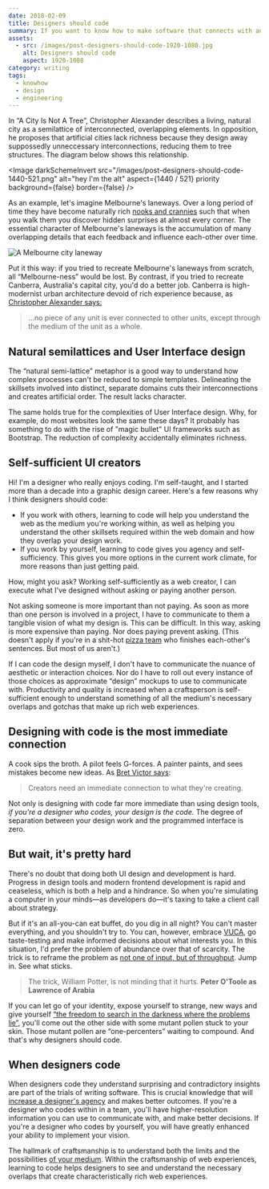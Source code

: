 ```yaml
---
date: 2018-02-09
title: Designers should code
summary: If you want to know how to make software that connects with and works for real people, there's no substitute for shaking hands with the invisible demons programmers wrestle with.
assets:
  - src: /images/post-designers-should-code-1920-1080.jpg
    alt: Designers should code
    aspect: 1920-1080
category: writing
tags:
  - knowhow
  - design
  - engineering
---
```


In “A City Is Not A Tree”, Christopher Alexander describes a living, natural city as a semilattice of interconnected, overlapping elements. In opposition, he proposes that artificial cities lack richness because they design away suppossedly unneccessary interconnections, reducing them to tree structures. The diagram below shows this relationship.

<Image
  darkSchemeInvert
  src="/images/post-designers-should-code-1440-521.png"
  alt="hey I'm the alt"
  aspect={1440 / 521}
  priority
  background={false}
  border={false}
/>

As an example, let's imagine Melbourne's laneways. Over a long period of time they have become naturally rich [nooks and crannies](https://youtu.be/zQXlW0GzlD4) such that when you walk them you discover hidden surprises at almost every corner. The essential character of Melbourne's laneways is the accumulation of many overlapping details that each feedback and influence each-other over time.

<Image
  src="/images/post-melbourne-laneway-1600-900.jpg"
  alt="A Melbourne city laneway"
  aspect="1600-900"
/>

Put it this way: if you tried to recreate Melbourne's laneways from scratch, all “Melbourne-ness” would be lost. By contrast, if you tried to recreate Canberra, Australia's capital city, you'd do a better job. Canberra is high-modernist urban architecture devoid of rich experience because, as [Christopher Alexander says:](http://en.bp.ntu.edu.tw/wp-content/uploads/2011/12/06-Alexander-A-city-is-not-a-tree.pdf)

> …no piece of any unit is ever connected to other units, except through the medium of the unit as a whole.

## Natural semilattices and User Interface design

The “natural semi-lattice” metaphor is a good way to understand how complex processes can't be reduced to simple templates. Delineating the skillsets involved into distinct, separate domains cuts their interconnections and creates artificial order. The result lacks character.

The same holds true for the complexities of User Interface design. Why, for example, do most websites look the same these days? It probably has something to do with the rise of "magic bullet" UI frameworks such as Bootstrap. The reduction of complexity accidentally eliminates richness.

## Self-sufficient UI creators

Hi! I'm a designer who really enjoys coding. I'm self-taught, and I started more than a decade into a graphic design career. Here's a few reasons why I think designers should code:

- If you work with others, learning to code will help you understand the web as the medium you're working within, as well as helping you understand the other skillsets required within the web domain and how they overlap your design work.
- If you work by yourself, learning to code gives you agency and self-sufficiency. This gives you more options in the current work climate, for more reasons than just getting paid.

How, might you ask? Working self-sufficiently as a web creator, I can execute what I've designed without asking or paying another person.

Not asking someone is more important than not paying. As soon as more than one person is involved in a project, I have to communicate to them a tangible vision of what my design is. This can be difficult. In this way, asking is more expensive than paying. Nor does paying prevent asking. (This doesn't apply if you're in a shit-hot [pizza team](https://whatis.techtarget.com/definition/two-pizza-rule) who finishes each-other's sentences. But most of us aren't.)

If I can code the design myself, I don't have to communicate the nuance of aesthetic or interaction choices. Nor do I have to roll out every instance of those choices as approximate “design” mockups to use to communicate with. Productivity and quality is increased when a craftsperson is self-sufficient enough to understand something of all the medium's necessary overlaps and gotchas that make up rich web experiences.

## Designing with code is the most immediate connection

A cook sips the broth. A pilot feels G-forces. A painter paints, and sees mistakes become new ideas. As [Bret Victor says](https://www.theatlantic.com/technology/archive/2017/09/saving-the-world-from-code/540393/):

> Creators need an immediate connection to what they're creating.

Not only is designing with code far more immediate than using design tools, _if you're a designer who codes, your design is the code._ The degree of separation between your design work and the programmed interface is zero.

## But wait, it's pretty hard

There's no doubt that doing both UI design and development is hard. Progress in design tools and modern frontend development is rapid and ceaseless, which is both a help and a hindrance. So when you're simulating a computer in your minds—as developers do—it's taxing to take a client call about strategy.

But if it's an all-you-can eat buffet, do you dig in all night? You can't master everything, and you shouldn't try to. You can, however, embrace [VUCA](https://en.wikipedia.org/wiki/Volatility,_uncertainty,_complexity_and_ambiguity), go taste-testing and make informed decisions about what interests you. In this situation, I'd prefer the problem of abundance over that of scarcity. The trick is to reframe the problem as [not one of input, but of throughput](https://www.ribbonfarm.com/2008/09/11/how-to-measure-information-work/). Jump in. See what sticks.

> The trick, William Potter, is not minding that it hurts. **Peter O'Toole as Lawrence of Arabia**

If you can let go of your identity, expose yourself to strange, new ways and give yourself [“the freedom to search in the darkness where the problems lie”](https://ia.net/topics/innovation-as-art-at-scale/), you'll come out the other side with some mutant pollen stuck to your skin. Those mutant pollen are “one-percenters” waiting to compound. And that's why designers should code.

## When designers code

When designers code they understand surprising and contradictory insights are part of the trials of writing software. This is crucial knowledge that will [increase a designer's agency](https://twitter.com/callumflack/status/899053290406633472) and makes better outcomes. If you're a designer who codes within in a team, you'll have higher-resolution information you can use to communicate with, and make better decisions. If you're a designer who codes by yourself, you will have greatly enhanced your ability to implement your vision.

The hallmark of craftsmanship is to understand both the limits and the possibilities [of your medium](https://medium.com/@irondavy/designers-will-code-6c423fc5ccef). Within the craftsmanship of web experiences, learning to code helps designers to see and understand the necessary overlaps that create characteristically rich web experiences.
